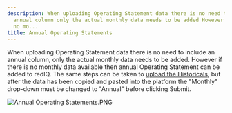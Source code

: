 ```yaml
---
description: When uploading Operating Statement data there is no need to include an
  annual column only the actual monthly data needs to be added However if there is
  no mo...
title: Annual Operating Statements
---
```


When uploading Operating Statement data there is no need to include an annual column, only the actual monthly data needs to be added. However if there is no monthly data available then annual Operating Statement can be added to redIQ. The same steps can be taken to [upload the Historicals](kb://article/zendesk:rediq:360036412071), but after the data has been copied and pasted into the platform the "Monthly" drop-down must be changed to "Annual" before clicking Submit.


<Frame caption="Dropdown menu to select between Annual and Monthly operating statements.">
  <img src="/images/rediq/eae9257bcd6e3d8ead9bb0299493baadb420b832.png" alt="Annual Operating Statements.PNG" />
</Frame>